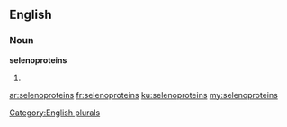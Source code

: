 ==English==

===Noun===
'''selenoproteins'''

# {{plural of|[[selenoprotein]]}}

[[Category:English plurals]]

[[ar:selenoproteins]]
[[fr:selenoproteins]]
[[ku:selenoproteins]]
[[my:selenoproteins]]